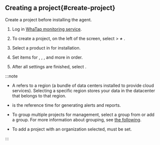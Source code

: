 ## Creating a project{#create-project}

Create a project before installing the agent.

1. Log in [WhaTap monitoring service](https://service.whatap.io).

2. To create a project, on the left of the screen, select <Cmdname sid="BTN07332" className="uitext" /> > **_+_** <Cmdname sid='BTN06696' className='uitext'/>.

3. Select a product in <Cmdname sid="TTL07073" className="uitext" /> for installation.

4. Set items for <Cmdname sid="project_name" className="uitext" />, <Cmdname sid="data_server_region" className="uitext" />, <Cmdname sid="project_time_zone" className="uitext" />, and more in order.

   <Xclude product='browser'>
   <ImgLang img='create-project-v2.png' desc=''/>
   </Xclude>

   <InDoc product='browser'>
   <ImgLang img='create-project-v2-browser.png' desc=''/>
   </InDoc>

5. After all settings are finished, select <Cmdname sid="creating_a_project" className="uitext" />.

:::note

- A <Cmdname sid="data_server_region" className="uitext" /> refers to a region (a bundle of data centers installed to provide cloud services). Selecting a specific region stores your data in the datacenter that belongs to that region.

- <Cmdname sid="project_time_zone" className="uitext" /> is the reference time for generating alerts and reports.

- To group multiple projects for management, select a group from <Cmdname sid="project_groups" className="uitext" /> or add a group. For more information about grouping, see [the following](../project/group).

- To add a project with an organization selected, <Cmdname sid="group_of_organization" className="uitext" /> must be set.

:::
